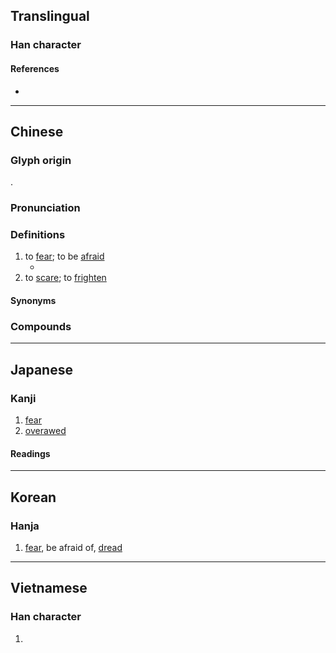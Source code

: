 {{also|惧}}
{{character info}}
==Translingual==

===Han character===
{{Han char|rn=61|rad=心|as=18|sn=21|four=96014|canj=PBUG|ids=⿰忄瞿}}

====References====
* {{Han ref|kx=0408.430|dkj=11488|dj=0750.180|hdz=42371.070|uh=61FC|ud=25084|bh=C4DF|bd=50399}}

----

==Chinese==
{{zh-forms|s=惧|alt=⿰忄𰋙:second-round simplified}}

===Glyph origin===
{{Han etym}}
{{Han compound|心|alt1=忄|瞿|ls=psc|c1=s|c2=p}}.

===Pronunciation===
{{zh-pron
|m=jù
|c=geoi6,geoi2
|md=gê̤ṳ
|mn=qz,tw,xm:kū/zz:kī/twv:khū
|w=2jy
|mc=y
|oc=y
|cat=v
}}

===Definitions===
{{zh-hanzi}}

# to [[fear]]; to be [[afraid]]
#* {{zh-x|夫 大國 難測 也，懼 有 伏 焉。|It is difficult to fathom the moves of a great state, and I '''feared''' an ambush.|ref=Zuozhuan}}
# to [[scare]]; to [[frighten]]

====Synonyms====
{{zh-dial|害怕}}

===Compounds===
{{zh-der|兇懼|勇者不懼|季常之懼|怕懼|怖懼|恇懼|恐惶悚懼|恐懼|恐懼不安|恐懼症|悚懼|愁懼兼心|慄慄危懼|憂懼|懼內|懼刀避劍|懼怕|懼怯|懼然|懼罪|懼色|懼高症|戒懼|敬懼|毫無所懼|無所畏懼|猜懼|畏懼|疑懼|聳懼|臨事以懼|臨事而懼|臨危不懼|臨難不懼|荷懼|誠惶誠懼|震懼|驚懼}}

----

==Japanese==

===Kanji===
{{ja-kanji|grade=|rs=心18|shin=惧}}

# [[fear]]
# [[overawed]]

====Readings====
{{ja-readings
|goon=ぐ
|kanon=く
|kun=おそ-れる
}}

----

==Korean==

===Hanja===
{{ko-hanja|hangeul=구|eumhun=|rv=gu|mr=ku|y=kwu}}

# [[fear]], be afraid of, [[dread]]

----

==Vietnamese==

===Han character===
{{vi-readings|reading=cụ|rs=心18}}

# {{rfdef|vi|sort=心18}}
